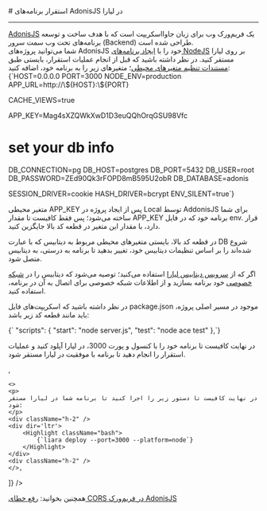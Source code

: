 

<Layout>
<Head>
<title>مستندات استقرار برنامه‌های AdonisJS - لیارا</title>
</Head>
# استقرار برنامه‌های AdonisJS در لیارا
<hr className="mb-2" />
<a className="blue-link" href="https://docs.adonisjs.com/guides/preface/introduction">AdonisJS</a> یک فریم‌ورک وب برای زبان جاوااسکریپت است که با هدف ساخت و توسعه برنامه‌های تحت وب سمت سرور (Backend) طراحی شده است.  
<div className='h-2' />
شما می‌توانید پروژه‌های AdonisJS خود را با <a href="../how-tos/create-app" className="blue-link">ایجاد برنامه‌های NodeJS</a> بر روی لیارا مستقر کنید.
در نظر داشته باشید که قبل از انجام عملیات استقرار، بایستی طبق <a href="../../../details/envs" className="blue-link">مستندات تنظیم متغیرهای محیطی</a>؛ متغیرهای زیر را به برنامه خود، اضافه کنید:

<div className="h-2" />
<div dir='ltr'>
    <Highlight className="bash">
        {`HOST=0.0.0.0
PORT=3000
NODE_ENV=production
APP_URL=http://\${HOST}:\${PORT}

CACHE_VIEWS=true

APP_KEY=Mag4sXZQWkXwD1D3euQQhOrqGSU98Vfc 

# set your db info
DB_CONNECTION=pg
DB_HOST=postgres
DB_PORT=5432
DB_USER=root
DB_PASSWORD=ZEd90Qk3rFOPD8mB595U2obR
DB_DATABASE=adonis

SESSION_DRIVER=cookie
HASH_DRIVER=bcrypt
ENV_SILENT=true`}
    </Highlight>
</div>
<div className="h-2" />
<Alert variant="info">
<p>
متغیر محیطی <Important>APP_KEY</Important> پس از ایجاد پروژه در Local توسط AddonisJS برای شما ساخته می‌شود؛ پس فقط کافیست تا مقدار APP_KEY برنامه خود که در فایل <Important>env.</Important> قرار دارد، با مقدار این متغیر در قطعه کد بالا جایگزین کنید.
</p>
</Alert>
<Alert variant="warning">
<p>
در قطعه کد بالا، بایستی متغیرهای محیطی مربوط به دیتابیس که با عبارت <Important>DB</Important> شروع شده‌اند را بر اساس تنظیمات دیتابیس خود، تغییر بدهید تا برنامه به درستی، به دیتابیس متصل شود.
</p>
</Alert>
<Alert variant="success">
<p>
اگر که از <a href="../../../../dbaas/about" className="blue-link">سرویس دیتابیس لیارا</a> استفاده می‌کنید؛ توصیه می‌شود که دیتابیس را در <a href="../../../details/private-network" className="blue-link">شبکه خصوصی</a> خود برنامه بسازید و از اطلاعات شبکه خصوصی برای اتصال به آن در برنامه، استفاده کنید. 
</p>
</Alert>

در نظر داشته باشید که اسکریپت‌های فایل <Important>package.json</Important> موجود در مسیر اصلی پروژه، باید مانند قطعه کد زیر باشد:
<div className="h-2" />
<div dir='ltr'>
    <Highlight className="json">
        {`  "scripts": {
    "start": "node server.js",
    "test": "node ace test"
  },`}
    </Highlight>
</div>
<div className="h-2" />

<Section id="deploy" title="استقرار برنامه" />
<Tabs 
    tabs={["Liara Console", "Liara CLI"]} 
    content={[
    <>
    <p>در نهایت کافیست تا برنامه خود را با کنسول و پورت 3000، در لیارا آپلود کنید و عملیات استقرار را انجام دهید تا برنامه با موفقیت در لیارا مستقر شود.</p>
    </>,

    <>
    <p>
    در نهایت کافیست تا دستور زیر را اجرا کنید تا برنامه شما در لیارا مستقر شود:
    </p>
    <div className="h-2" />
    <div dir='ltr'>
        <Highlight className="bash">
            {`liara deploy --port=3000 --platform=node`}
        </Highlight>
    </div>
    <div className="h-2" />
    </>,

]} 
/>
<Alert variant="success">
<p>
همچنین بخوانید: <a href="../fix-common-errors/cors-error/adonisjs" className="blue-link">رفع خطای CORS در فریم‌ورک AdonisJS</a>
</p>
</Alert>

</Layout>